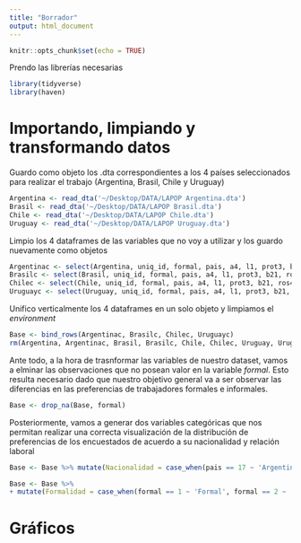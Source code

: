 ```yaml
---
title: "Borrador"
output: html_document
---
```


```r
knitr::opts_chunk$set(echo = TRUE)
```

Prendo las librerías necesarias 

```r
library(tidyverse)
library(haven)
```

# Importando, limpiando y transformando datos 

Guardo como objeto los .dta correspondientes a los 4 países seleccionados para realizar el trabajo (Argentina, Brasil, Chile y Uruguay)

```r
Argentina <- read_dta('~/Desktop/DATA/LAPOP Argentina.dta')
Brasil <- read_dta('~/Desktop/DATA/LAPOP Brasil.dta')
Chile <- read_dta('~/Desktop/DATA/LAPOP Chile.dta')
Uruguay <- read_dta('~/Desktop/DATA/LAPOP Uruguay.dta')
```

Limpio los 4 dataframes de las variables que no voy a utilizar y los guardo nuevamente como objetos

```r
Argentinac <- select(Argentina, uniq_id, formal, pais, a4, l1, prot3, b21, ros4, redist1, redist2a, redist3, pn4, vb10, pol1)
Brasilc <- select(Brasil, uniq_id, formal, pais, a4, l1, prot3, b21, ros4, redist1, redist2a, redist3, pn4, vb10, pol1)
Chilec <- select(Chile, uniq_id, formal, pais, a4, l1, prot3, b21, ros4, redist1, redist2a, redist3, pn4, vb10, pol1)
Uruguayc <- select(Uruguay, uniq_id, formal, pais, a4, l1, prot3, b21, ros4, redist1, redist2a, redist3, pn4, vb10, pol1)
```

Unifico verticalmente los 4 dataframes en un solo objeto y limpiamos el _environment_ 

```r
Base <- bind_rows(Argentinac, Brasilc, Chilec, Uruguayc)
rm(Argentina, Argentinac, Brasil, Brasilc, Chile, Chilec, Uruguay, Uruguayc)
```

Ante todo, a la hora de trasnformar las variables de nuestro dataset, vamos a elminar las observaciones que no posean valor en la variable _formal_. Esto resulta necesario dado que nuestro objetivo general va a ser observar las diferencias en las preferencias de trabajadores formales e informales. 

```r
Base <- drop_na(Base, formal)
```

Posteriormente, vamos a generar dos variables categóricas que nos permitan realizar una correcta visualización de la distribución de preferencias de los encuestados de acuerdo a su nacionalidad y relación laboral 

```r
Base <- Base %>% mutate(Nacionalidad = case_when(pais == 17 ~ 'Argentina', pais == 14 ~ 'Uruguay', pais == 15 ~ 'Brasil', pais == 13 ~ 'Chile'))

Base <- Base %>% 
+ mutate(Formalidad = case_when(formal == 1 ~ 'Formal', formal == 2 ~ 'Informal'))
```

# Gráficos 


